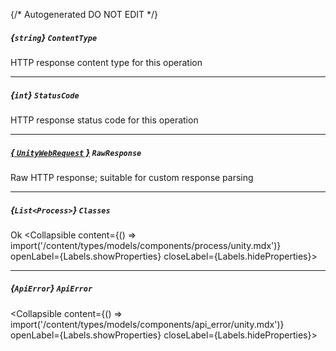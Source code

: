 {/* Autogenerated DO NOT EDIT  */}

##### *{`string`}* `ContentType`
HTTP response content type for this operation

---
##### *{`int`}* `StatusCode`
HTTP response status code for this operation

---
##### [*{ `UnityWebRequest` }*](https://docs.unity3d.com/2021.3/Documentation/ScriptReference/Networking.UnityWebRequest.html) `RawResponse`
Raw HTTP response; suitable for custom response parsing

---
##### *{`List<Process>`}* `Classes`
Ok
<Collapsible content={() => import('/content/types/models/components/process/unity.mdx')} openLabel={Labels.showProperties} closeLabel={Labels.hideProperties}>
</Collapsible>

---
##### *{`ApiError`}* `ApiError`
<Collapsible content={() => import('/content/types/models/components/api_error/unity.mdx')} openLabel={Labels.showProperties} closeLabel={Labels.hideProperties}>
</Collapsible>


